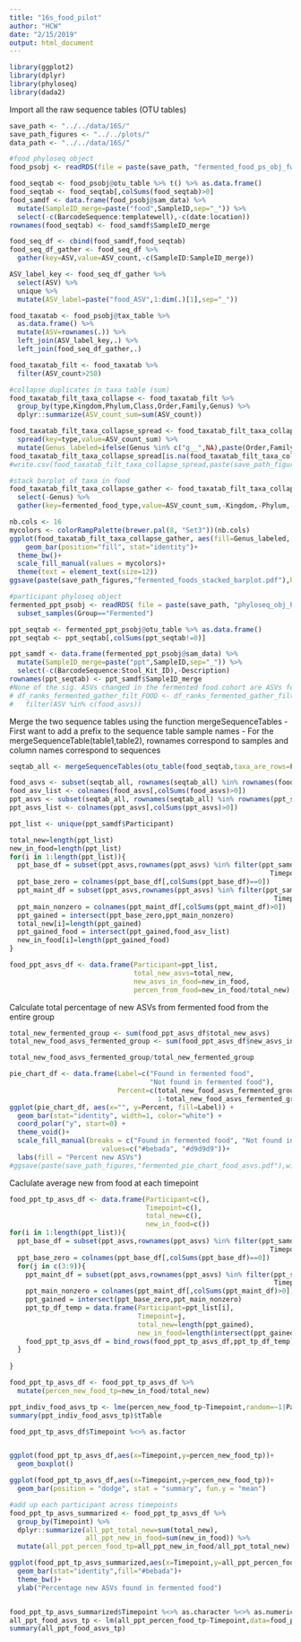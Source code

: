 ```yaml
---
title: "16s_food_pilot"
author: "HCW"
date: "2/15/2019"
output: html_document
---
```


```r
library(ggplot2)
library(dplyr)
library(phyloseq)
library(dada2)
```

Import all the raw sequence tables (OTU tables)
```r
save_path <- "../../data/16S/"
save_path_figures <- "../../plots/"
data_path <- "../../data/16S/"

#food phyloseq object
food_psobj <- readRDS(file = paste(save_path, "fermented_food_ps_obj_fwdOnly.rds", sep = "")) 

food_seqtab <- food_psobj@otu_table %>% t() %>% as.data.frame() 
food_seqtab <- food_seqtab[,colSums(food_seqtab)>0]
food_samdf <- data.frame(food_psobj@sam_data) %>% 
  mutate(SampleID_merge=paste("food",SampleID,sep="_")) %>% 
  select(-c(BarcodeSequence:templatewell),-c(date:location))
rownames(food_seqtab) <- food_samdf$SampleID_merge

food_seq_df <- cbind(food_samdf,food_seqtab) 
food_seq_df_gather <- food_seq_df %>% 
  gather(key=ASV,value=ASV_count,-c(SampleID:SampleID_merge))

ASV_label_key <- food_seq_df_gather %>% 
  select(ASV) %>% 
  unique %>% 
  mutate(ASV_label=paste("food_ASV",1:dim(.)[1],sep="_"))

food_taxatab <- food_psobj@tax_table %>% 
  as.data.frame() %>% 
  mutate(ASV=rownames(.)) %>% 
  left_join(ASV_label_key,.) %>% 
  left_join(food_seq_df_gather,.)

food_taxatab_filt <- food_taxatab %>% 
  filter(ASV_count>250)

#collapse duplicates in taxa table (sum) 
food_taxatab_filt_taxa_collapse <- food_taxatab_filt %>% 
  group_by(type,Kingdom,Phylum,Class,Order,Family,Genus) %>% 
  dplyr::summarize(ASV_count_sum=sum(ASV_count))

food_taxatab_filt_taxa_collapse_spread <- food_taxatab_filt_taxa_collapse %>% 
  spread(key=type,value=ASV_count_sum) %>% 
  mutate(Genus_labeled=ifelse(Genus %in% c("g__",NA),paste(Order,Family,sep = "_"),as.character(Genus)))
food_taxatab_filt_taxa_collapse_spread[is.na(food_taxatab_filt_taxa_collapse_spread)] <- 0
#write.csv(food_taxatab_filt_taxa_collapse_spread,paste(save_path_figures,"fermented_food_taxa_table.csv"))

#stack barplot of taxa in food
food_taxatab_filt_taxa_collapse_gather <- food_taxatab_filt_taxa_collapse_spread %>% 
  select(-Genus) %>% 
  gather(key=fermented_food_type,value=ASV_count_sum,-Kingdom,-Phylum,-Class,-Order,-Family,-Genus_labeled)

nb.cols <- 16
mycolors <- colorRampPalette(brewer.pal(8, "Set3"))(nb.cols)
ggplot(food_taxatab_filt_taxa_collapse_gather, aes(fill=Genus_labeled, y=ASV_count_sum, x=fermented_food_type)) + 
    geom_bar(position="fill", stat="identity")+
  theme_bw()+
  scale_fill_manual(values = mycolors)+
  theme(text = element_text(size=12))
ggsave(paste(save_path_figures,"fermented_foods_stacked_barplot.pdf"),height=8,width=10,useDingbats=FALSE)

#participant phyloseq object
fermented_ppt_psobj <- readRDS( file = paste(save_path, "phyloseq_obj_PilotStudy_tree_redo_fwdONLY.rds", sep = "")) %>% 
  subset_samples(Group=="Fermented")

ppt_seqtab <- fermented_ppt_psobj@otu_table %>% as.data.frame() 
ppt_seqtab <- ppt_seqtab[,colSums(ppt_seqtab!=0)]

ppt_samdf <- data.frame(fermented_ppt_psobj@sam_data) %>%
  mutate(SampleID_merge=paste("ppt",SampleID,sep="_")) %>% 
  select(-c(BarcodeSequence:Stool_Kit_ID),-Description) 
rownames(ppt_seqtab) <- ppt_samdf$SampleID_merge
#None of the sig. ASVs changed in the fermented food cohort are ASVs found in the fermented food itself
# df_ranks_fermented_gather_filt_FOOD <- df_ranks_fermented_gather_filt %>% 
#   filter(ASV %in% c(food_asvs))
```


Merge the two sequence tables using the function mergeSequenceTables
- First want to add a prefix to the sequence table sample names
- For the mergeSequenceTable(table1,table2), rownames correspond to samples and column names correspond to sequences
```r
seqtab_all <- mergeSequenceTables(otu_table(food_seqtab,taxa_are_rows=F),otu_table(ppt_seqtab,taxa_are_rows=F)) %>% as.data.frame(.)
```


```r
food_asvs <- subset(seqtab_all, rownames(seqtab_all) %in% rownames(food_seqtab))
food_asv_list <- colnames(food_asvs[,colSums(food_asvs)>0])
ppt_asvs <- subset(seqtab_all, rownames(seqtab_all) %in% rownames(ppt_seqtab))
ppt_asvs_list <- colnames(ppt_asvs[,colSums(ppt_asvs)>0])

ppt_list <- unique(ppt_samdf$Participant) 

total_new=length(ppt_list)
new_in_food=length(ppt_list)
for(i in 1:length(ppt_list)){
  ppt_base_df = subset(ppt_asvs,rownames(ppt_asvs) %in% filter(ppt_samdf,Participant==ppt_list[i] & 
                                                                 Timepoint %in% c(1,2))$SampleID_merge)
  ppt_base_zero = colnames(ppt_base_df[,colSums(ppt_base_df)==0])
  ppt_maint_df = subset(ppt_asvs,rownames(ppt_asvs) %in% filter(ppt_samdf,Participant==ppt_list[i] & 
                                                                  Timepoint %in% c(3:9))$SampleID_merge)
  ppt_main_nonzero = colnames(ppt_maint_df[,colSums(ppt_maint_df)>0])
  ppt_gained = intersect(ppt_base_zero,ppt_main_nonzero)
  total_new[i]=length(ppt_gained)
  ppt_gained_food = intersect(ppt_gained,food_asv_list)
  new_in_food[i]=length(ppt_gained_food)
}

food_ppt_asvs_df <- data.frame(Participant=ppt_list,
                               total_new_asvs=total_new,
                               new_asvs_in_food=new_in_food,
                               percen_from_food=new_in_food/total_new)
```

Calculate total percentage of new ASVs from fermented food from the entire group
```r
total_new_fermented_group <- sum(food_ppt_asvs_df$total_new_asvs)
total_new_food_asvs_fermented_group <- sum(food_ppt_asvs_df$new_asvs_in_food)

total_new_food_asvs_fermented_group/total_new_fermented_group

pie_chart_df <- data.frame(Label=c("Found in fermented food",
                                   "Not found in fermented food"),
                           Percent=c(total_new_food_asvs_fermented_group/total_new_fermented_group,
                                     1-total_new_food_asvs_fermented_group/total_new_fermented_group))
ggplot(pie_chart_df, aes(x="", y=Percent, fill=Label)) +
  geom_bar(stat="identity", width=1, color="white") +
  coord_polar("y", start=0) +
  theme_void()+
  scale_fill_manual(breaks = c("Found in fermented food", "Not found in fermented food"), 
                       values=c("#bebada", "#d9d9d9"))+
  labs(fill = "Percent new ASVs")
#ggsave(paste(save_path_figures,"fermented_pie_chart_food_asvs.pdf"),width = 4.5,height=4,useDingbats=FALSE)

```

Caclulate average new from food at each timepoint
```r
food_ppt_tp_asvs_df <- data.frame(Participant=c(),
                                  Timepoint=c(),
                                  total_new=c(),
                                  new_in_food=c())
for(i in 1:length(ppt_list)){
  ppt_base_df = subset(ppt_asvs,rownames(ppt_asvs) %in% filter(ppt_samdf,Participant==ppt_list[i] & 
                                                                 Timepoint %in% c(1,2))$SampleID_merge)
  ppt_base_zero = colnames(ppt_base_df[,colSums(ppt_base_df)==0])
  for(j in c(3:9)){
    ppt_maint_df = subset(ppt_asvs,rownames(ppt_asvs) %in% filter(ppt_samdf,Participant==ppt_list[i] & 
                                                                  Timepoint %in% c(j))$SampleID_merge)
    ppt_main_nonzero = colnames(ppt_maint_df[,colSums(ppt_maint_df)>0])
    ppt_gained = intersect(ppt_base_zero,ppt_main_nonzero)
    ppt_tp_df_temp = data.frame(Participant=ppt_list[i],
                                Timepoint=j,
                                total_new=length(ppt_gained),
                                new_in_food=length(intersect(ppt_gained,food_asv_list)))
    food_ppt_tp_asvs_df = bind_rows(food_ppt_tp_asvs_df,ppt_tp_df_temp)
  }
  
}

food_ppt_tp_asvs_df <- food_ppt_tp_asvs_df %>% 
  mutate(percen_new_food_tp=new_in_food/total_new)

ppt_indiv_food_asvs_tp <- lme(percen_new_food_tp~Timepoint,random=~1|Participant,data=na.omit(food_ppt_tp_asvs_df))
summary(ppt_indiv_food_asvs_tp)$tTable

food_ppt_tp_asvs_df$Timepoint %<>% as.factor


ggplot(food_ppt_tp_asvs_df,aes(x=Timepoint,y=percen_new_food_tp))+
  geom_boxplot()

ggplot(food_ppt_tp_asvs_df,aes(x=Timepoint,y=percen_new_food_tp))+
  geom_bar(position = "dodge", stat = "summary", fun.y = "mean")

#add up each participant across timepoints 
food_ppt_tp_asvs_summarized <- food_ppt_tp_asvs_df %>% 
  group_by(Timepoint) %>% 
  dplyr::summarize(all_ppt_total_new=sum(total_new),
                   all_ppt_new_in_food=sum(new_in_food)) %>% 
  mutate(all_ppt_percen_food_tp=all_ppt_new_in_food/all_ppt_total_new)

ggplot(food_ppt_tp_asvs_summarized,aes(x=Timepoint,y=all_ppt_percen_food_tp))+
  geom_bar(stat="identity",fill="#bebada")+
  theme_bw()+
  ylab("Percentage new ASVs found in fermented food")


food_ppt_tp_asvs_summarized$Timepoint %<>% as.character %<>% as.numeric
all_ppt_food_asvs_tp <- lm(all_ppt_percen_food_tp~Timepoint,data=food_ppt_tp_asvs_summarized)
summary(all_ppt_food_asvs_tp)

```

